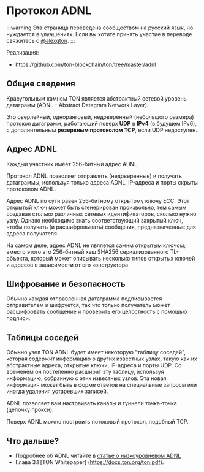 # Протокол ADNL

:::warning
Эта страница переведена сообществом на русский язык, но нуждается в улучшениях. Если вы хотите принять участие в переводе свяжитесь с [@alexgton](https://t.me/alexgton).
:::

Реализация:

- https://github.com/ton-blockchain/ton/tree/master/adnl

## Общие сведения

Краеугольным камнем TON является абстрактный сетевой уровень датаграмм (ADNL - Abstract Datagram Network Layer).

Это оверлейный, одноранговый, недоверенный (небольшого размера) протокол датаграмм, работающий поверх **UDP** в **IPv4** (в будущем IPv6), с дополнительным **резервным протоколом TCP**, если UDP недоступен.

## Адрес ADNL

Каждый участник имеет 256-битный адрес ADNL.

Протокол ADNL позволяет отправлять (недоверенные) и получать датаграммы, используя только адреса ADNL. IP-адреса и порты скрыты протоколом ADNL.

Адрес ADNL по сути равен 256-битному открытому ключу ECC. Этот открытый ключ может быть сгенерирован произвольно, тем самым создавая столько различных сетевых идентификаторов, сколько нужно узлу.
Однако необходимо знать соответствующий закрытый ключ, чтобы получать (и расшифровывать) сообщения, предназначенные для адреса получателя.

На самом деле, адрес ADNL не является самим открытым ключом; вместо этого это 256-битный хэш SHA256 сериализованного TL-объекта, который может описывать несколько типов открытых ключей и адресов в зависимости от его конструктора.

## Шифрование и безопасность

Обычно каждая отправленная датаграмма подписывается отправителем и шифруется, так что только получатель может расшифровать сообщение и проверить его целостность с помощью подписи.

## Таблицы соседей

Обычно узел TON ADNL будет имеет некоторую "таблицу соседей", которая содержит информацию о других известных узлах, такую ​​как их абстрактные адреса, открытые ключи, IP-адреса и порты UDP. Со временем он постепенно
расширит эту таблицу, используя информацию, собранную с этих известных узлов. Эта новая информация может быть в форме ответов на специальные запросы или иногда удаления устаревших записей.

ADNL позволяет вам настраивать каналы и туннели точка-точка (цепочку прокси).

Поверх ADNL можно построить потоковый протокол, подобный TCP.

## Что дальше?

- Подробнее об ADNL читайте в [статье о низкоуровневом ADNL](/v3/documentation/network/protocols/adnl/low-level-adnl)
- Глава 3.1 [TON Whitepaper] (https://docs.ton.org/ton.pdf).
